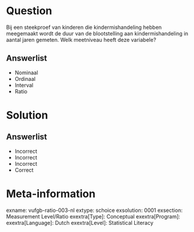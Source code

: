 Question
========

Bij een steekproef van kinderen die kindermishandeling hebben meegemaakt wordt de duur van de blootstelling aan kindermishandeling in aantal jaren gemeten. Welk meetniveau heeft deze variabele?
  
Answerlist
----------
* Nominaal
* Ordinaal
* Interval
* Ratio

Solution
========

Answerlist
----------
* Incorrect
* Incorrect
* Incorrect
* Correct

Meta-information
================
exname: vufgb-ratio-003-nl
extype: schoice
exsolution: 0001
exsection: Measurement Level/Ratio
exextra[Type]: Conceptual
exextra[Program]: 
exextra[Language]: Dutch
exextra[Level]: Statistical Literacy